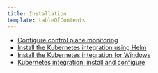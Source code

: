 ```yaml
---
title: Installation
template: tableOfContents
---
```


* [Configure control plane monitoring](/docs/integrations/kubernetes-integration/installation/configure-control-plane-monitoring)
* [Install the Kubernetes integration using Helm](/docs/integrations/kubernetes-integration/installation/install-kubernetes-integration-using-helm)
* [Install the Kubernetes integration for Windows](/docs/integrations/kubernetes-integration/installation/install-kubernetes-integration-windows)
* [Kubernetes integration: install and configure](/docs/integrations/kubernetes-integration/installation/kubernetes-integration-install-configure)
